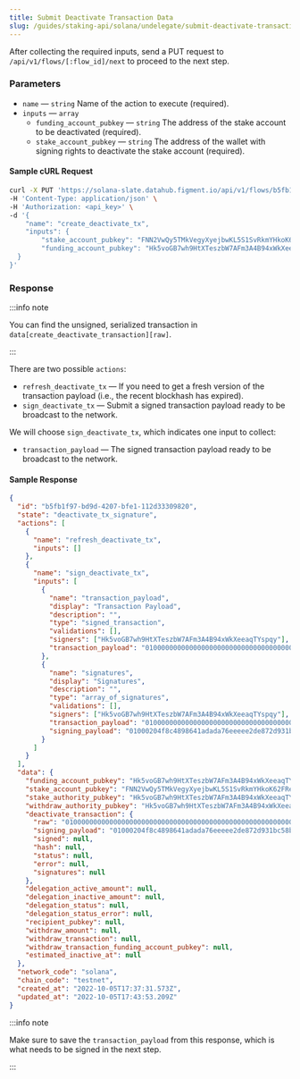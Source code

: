 ```yaml
---
title: Submit Deactivate Transaction Data
slug: /guides/staking-api/solana/undelegate/submit-deactivate-transaction-data
---
```


After collecting the required inputs, send a PUT request to `/api/v1/flows/[:flow_id]/next` to proceed to the next step.

### Parameters

- `name` &mdash; `string` Name of the action to execute (required).
- `inputs` &mdash; `array`
  - `funding_account_pubkey` &mdash; `string` The address of the stake account to be deactivated (required).
  - `stake_account_pubkey` &mdash; `string` The address of the wallet with signing rights to deactivate the stake account (required).

#### Sample cURL Request

```bash {5-9}
curl -X PUT 'https://solana-slate.datahub.figment.io/api/v1/flows/b5fb1f97-bd9d-4207-bfe1-112d33309820/next' \
-H 'Content-Type: application/json' \
-H 'Authorization: <api_key>' \
-d '{
	"name": "create_deactivate_tx",
	"inputs": {
		"stake_account_pubkey": "FNN2VwQy5TMkVegyXyejbwKL5S1SvRkmYHkoK62FReo7",
		"funding_account_pubkey": "Hk5voGB7wh9HtXTeszbW7AFm3A4B94xWkXeeaqTYspqy"
  }
}'
```

### Response

:::info note

You can find the unsigned, serialized transaction in `data[create_deactivate_transaction][raw]`.

:::

There are two possible `actions`:

- `refresh_deactivate_tx` &mdash; If you need to get a fresh version of the transaction payload (i.e., the recent blockhash has expired).
- `sign_deactivate_tx` &mdash; Submit a signed transaction payload ready to be broadcast to the network.

We will choose `sign_deactivate_tx`, which indicates one input to collect:

- `transaction_payload` &mdash; The signed transaction payload ready to be broadcast to the network.

#### Sample Response

```json {2-3,6,10,19}
{
  "id": "b5fb1f97-bd9d-4207-bfe1-112d33309820",
  "state": "deactivate_tx_signature",
  "actions": [
    {
      "name": "refresh_deactivate_tx",
      "inputs": []
    },
    {
      "name": "sign_deactivate_tx",
      "inputs": [
        {
          "name": "transaction_payload",
          "display": "Transaction Payload",
          "description": "",
          "type": "signed_transaction",
          "validations": [],
          "signers": ["Hk5voGB7wh9HtXTeszbW7AFm3A4B94xWkXeeaqTYspqy"],
          "transaction_payload": "010000000000000000000000000000000000000000000000000000000000000000000000000000000000000000000000000000000000000000000000000000000001000204f8c4898641adada76eeeee2de872d931bc58bfb2ce5b79734e32808cc501a534d57c96845584709596f8fb1e1be584d1be3e8f258cdba157ab5a3cb8397e712606a1d8179137542a983437bdfe2a7ab2557f535c8a78722b68a49dc00000000006a7d51718c774c928566398691d5eb68b5eb8a39b4b6d5c73555b21000000005afa09621c026f3bee396f91e3f6f77ab70c6b9160e7fa8ee35a89f82611914e0102030103000405000000"
        },
        {
          "name": "signatures",
          "display": "Signatures",
          "description": "",
          "type": "array_of_signatures",
          "validations": [],
          "signers": ["Hk5voGB7wh9HtXTeszbW7AFm3A4B94xWkXeeaqTYspqy"],
          "transaction_payload": "010000000000000000000000000000000000000000000000000000000000000000000000000000000000000000000000000000000000000000000000000000000001000204f8c4898641adada76eeeee2de872d931bc58bfb2ce5b79734e32808cc501a534d57c96845584709596f8fb1e1be584d1be3e8f258cdba157ab5a3cb8397e712606a1d8179137542a983437bdfe2a7ab2557f535c8a78722b68a49dc00000000006a7d51718c774c928566398691d5eb68b5eb8a39b4b6d5c73555b21000000005afa09621c026f3bee396f91e3f6f77ab70c6b9160e7fa8ee35a89f82611914e0102030103000405000000",
          "signing_payload": "01000204f8c4898641adada76eeeee2de872d931bc58bfb2ce5b79734e32808cc501a534d57c96845584709596f8fb1e1be584d1be3e8f258cdba157ab5a3cb8397e712606a1d8179137542a983437bdfe2a7ab2557f535c8a78722b68a49dc00000000006a7d51718c774c928566398691d5eb68b5eb8a39b4b6d5c73555b21000000005afa09621c026f3bee396f91e3f6f77ab70c6b9160e7fa8ee35a89f82611914e0102030103000405000000"
        }
      ]
    }
  ],
  "data": {
    "funding_account_pubkey": "Hk5voGB7wh9HtXTeszbW7AFm3A4B94xWkXeeaqTYspqy",
    "stake_account_pubkey": "FNN2VwQy5TMkVegyXyejbwKL5S1SvRkmYHkoK62FReo7",
    "stake_authority_pubkey": "Hk5voGB7wh9HtXTeszbW7AFm3A4B94xWkXeeaqTYspqy",
    "withdraw_authority_pubkey": "Hk5voGB7wh9HtXTeszbW7AFm3A4B94xWkXeeaqTYspqy",
    "deactivate_transaction": {
      "raw": "010000000000000000000000000000000000000000000000000000000000000000000000000000000000000000000000000000000000000000000000000000000001000204f8c4898641adada76eeeee2de872d931bc58bfb2ce5b79734e32808cc501a534d57c96845584709596f8fb1e1be584d1be3e8f258cdba157ab5a3cb8397e712606a1d8179137542a983437bdfe2a7ab2557f535c8a78722b68a49dc00000000006a7d51718c774c928566398691d5eb68b5eb8a39b4b6d5c73555b21000000005afa09621c026f3bee396f91e3f6f77ab70c6b9160e7fa8ee35a89f82611914e0102030103000405000000",
      "signing_payload": "01000204f8c4898641adada76eeeee2de872d931bc58bfb2ce5b79734e32808cc501a534d57c96845584709596f8fb1e1be584d1be3e8f258cdba157ab5a3cb8397e712606a1d8179137542a983437bdfe2a7ab2557f535c8a78722b68a49dc00000000006a7d51718c774c928566398691d5eb68b5eb8a39b4b6d5c73555b21000000005afa09621c026f3bee396f91e3f6f77ab70c6b9160e7fa8ee35a89f82611914e0102030103000405000000",
      "signed": null,
      "hash": null,
      "status": null,
      "error": null,
      "signatures": null
    },
    "delegation_active_amount": null,
    "delegation_inactive_amount": null,
    "delegation_status": null,
    "delegation_status_error": null,
    "recipient_pubkey": null,
    "withdraw_amount": null,
    "withdraw_transaction": null,
    "withdraw_transaction_funding_account_pubkey": null,
    "estimated_inactive_at": null
  },
  "network_code": "solana",
  "chain_code": "testnet",
  "created_at": "2022-10-05T17:37:31.573Z",
  "updated_at": "2022-10-05T17:43:53.209Z"
}
```

:::info note

Make sure to save the `transaction_payload` from this response, which is what needs to be signed in the next step.

:::
